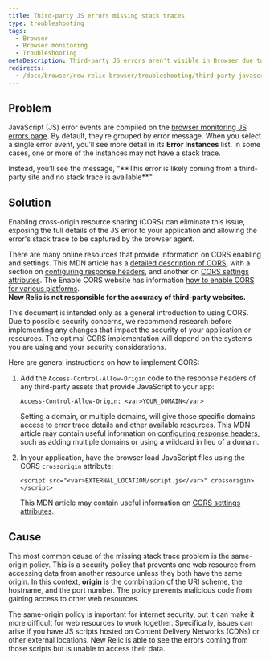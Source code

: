 ```yaml
---
title: Third-party JS errors missing stack traces
type: troubleshooting
tags:
  - Browser
  - Browser monitoring
  - Troubleshooting
metaDescription: Third-party JS errors aren't visible in Browser due to the same origin policy. Use cross-origin resource sharing (CORS) to solve this problem.
redirects:
  - /docs/browser/new-relic-browser/troubleshooting/third-party-javascript-errors-are-missing-stack-traces
---
```


## Problem

JavaScript (JS) error events are compiled on the [browser monitoring JS errors page](https://docs.newrelic.com/docs/browser/new-relic-browser/browser-pro-features/javascript-errors-page-examining-errors-over-time). By default, they’re grouped by error message. When you select a single error event, you’ll see more detail in its **Error Instances** list. In some cases, one or more of the instances may not have a stack trace.

<Callout variant="tip">
  Instead, you’ll see the message, "**This error is likely coming from a third-party site and no stack trace is available**."
</Callout>

## Solution

Enabling cross-origin resource sharing (CORS) can eliminate this issue, exposing the full details of the JS error to your application and allowing the error's stack trace to be captured by the browser agent.

There are many online resources that provide information on CORS enabling and settings. This MDN article has a [detailed description of CORS](https://developer.mozilla.org/en-US/docs/Web/HTTP/CORS), with a section on [configuring response headers](https://developer.mozilla.org/en-US/docs/Web/HTTP/CORS#The_HTTP_response_headers), and another on [CORS settings attributes](https://developer.mozilla.org/en-US/docs/Web/HTML/CORS_settings_attributes). The Enable CORS website has information [how to enable CORS for various platforms](http://enable-cors.org/server.html).  
**New Relic is not responsible for the accuracy of third-party websites.**

<Callout variant="caution">
  This document is intended only as a general introduction to using CORS. Due to possible security concerns, we recommend research before implementing any changes that impact the security of your application or resources. The optimal CORS implementation will depend on the systems you are using and your security considerations.
</Callout>

Here are general instructions on how to implement CORS:

1. Add the `Access-Control-Allow-Origin` code to the response headers of any third-party assets that provide JavaScript to your app:

   ```
   Access-Control-Allow-Origin: <var>YOUR_DOMAIN</var>
   ```

   Setting a domain, or multiple domains, will give those specific domains access to error trace details and other available resources. This MDN article may contain useful information on [configuring response headers](https://developer.mozilla.org/en-US/docs/Web/HTTP/CORS#The_HTTP_response_headers), such as adding multiple domains or using a wildcard in lieu of a domain.
2. In your application, have the browser load JavaScript files using the CORS `crossorigin` attribute:

   ```
   <script src="<var>EXTERNAL_LOCATION/script.js</var>" crossorigin> </script>
   ```

   This MDN article may contain useful information on [CORS settings attributes](https://developer.mozilla.org/en-US/docs/Web/HTML/CORS_settings_attributes).

## Cause

The most common cause of the missing stack trace problem is the same-origin policy. This is a security policy that prevents one web resource from accessing data from another resource unless they both have the same origin. In this context, **origin** is the combination of the URI scheme, the hostname, and the port number. The policy prevents malicious code from gaining access to other web resources.

The same-origin policy is important for internet security, but it can make it more difficult for web resources to work together. Specifically, issues can arise if you have JS scripts hosted on Content Delivery Networks (CDNs) or other external locations. New Relic is able to see the errors coming from those scripts but is unable to access their data.
